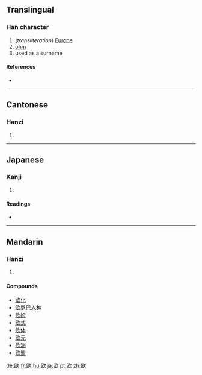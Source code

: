 {{also|歐}}
==Translingual==

===Han character===
{{Han char|rn=76|rad=欠|as=04|sn=8|four=|canj=尸大弓人 (SKNO)}}

# (''transliteration'') [[Europe]]
# [[ohm]]
# used as a surname

====References====
* {{Han ref|kx=0566.181|dkj=16024|dj=0955.070|hdz=32135.040|uh=6B27|ud=27431}}

----

==Cantonese==

===Hanzi===
{{yue-hanzi|jyut=|y=au1, ngau1|tra=歐}}

# {{defn|Cantonese}}

----

==Japanese==

===Kanji===
{{ja-kanji|grade=c|rs=欠04}}

# {{defn|Japanese}}

====Readings====
* {{ja-readings|on=[[おう]] (ō)|kun=[[はく]] (haku), [[うたう]] (utau)}}

----

==Mandarin==

===Hanzi===
{{cmn-hanzi|tra=歐|pin=[[ōu]] ([[ou1]])|wg=ou<sup>1</sup>}}

# {{defn|Mandarin}}

====Compounds====
* [[欧化]]
* [[欧罗巴人种]]
* [[欧姆]]
* [[欧式]]
* [[欧体]]
* [[欧元]]
* [[欧洲]]
* [[欧盟]]

[[de:欧]]
[[fr:欧]]
[[hu:欧]]
[[ja:欧]]
[[pt:欧]]
[[zh:欧]]